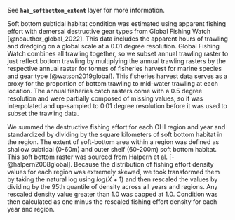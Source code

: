 See **`hab_softbottom_extent`** layer for more information.

Soft bottom subtidal habitat condition was estimated using apparent fishing effort with demersal destructive gear types from Global Fishing Watch [@noauthor_global_2022]. This data includes the apparent hours of trawling and dredging on a global scale at a 0.01 degree resolution. Global Fishing Watch combines all trawling together, so we subset annual trawling raster to just reflect bottom trawling by multiplying the annual trawling rasters by the respective annual raster for tonnes of fisheries harvest for marine species and gear type [@watson2019global]. This fisheries harvest data serves as a proxy for the proportion of bottom trawling to mid-water trawling at each location. The annual fisheries catch rasters come with a 0.5 degree resolution and were partially composed of missing values, so it was interpolated and up-sampled to 0.01 degree resolution before it was used to subset the trawling data.

We summed the destructive fishing effort for each OHI region and year and standardized by dividing by the square kilometers of soft bottom habitat in the region. The extent of soft-bottom area within a region was defined as shallow subtidal (0-60m) and outer shelf (60-200m) soft bottom habitat. This soft bottom raster was sourced from Halpern et al. [-@halpern2008global]. Because the distribution of fishing effort density values for each region was extremely skewed, we took transformed them by taking the natural log using $log(X+1)$ and then rescaled the values by dividing by the 95th quantile of density across all years and regions. Any rescaled density value greater than 1.0 was capped at 1.0. Condition was then calculated as one minus the rescaled fishing effort density for each year and region. 